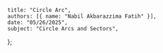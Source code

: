     title: "Circle Arc",
    authors: [{ name: "Nabil Akbarazzima Fatih" }],
    date: "05/26/2025",
    subject: "Circle Arcs and Sectors",
};